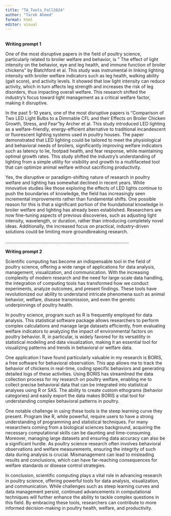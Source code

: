 ```yaml
---
title: "TA_Tools_Fall2024"
author: "Tarek Ahmed"
format: html
editor: visual
---
```


## 

**Writing prompt 1**

One of the most disruptive papers in the field of poultry science, particularly related to broiler welfare and behavior, is " The effect of light intensity on the behavior, eye and leg health, and immune function of broiler chickens" by Blatchford et al. This study was instrumental in linking lighting intensity with broiler welfare indicators such as leg health, walking ability (gait score), and activity levels. It showed that low light intensity can reduce activity, which in turn affects leg strength and increases the risk of leg disorders, thus impacting overall welfare. This research shifted the industry's focus toward light management as a critical welfare factor, making it disruptive.

In the past 5-10 years, one of the most disruptive papers is "Comparison of Two LED Light Bulbs to a Dimmable CFL and their Effects on Broiler Chicken Growth, Stress, and Fear"by Archer et al. This study introduced LED lighting as a welfare-friendly, energy-efficient alternative to traditional incandescent or fluorescent lighting systems used in poultry houses. The paper demonstrated that LED lighting could be tailored to meet the physiological and behavioral needs of broilers, significantly improving welfare indicators such as latency to lie, footpad health, and fear response, while maintaining optimal growth rates. This study shifted the industry's understanding of lighting from a simple utility for visibility and growth to a multifaceted tool that can optimize animal welfare without sacrificing productivity.

Yes, the disruptive or paradigm-shifting nature of research in poultry welfare and lighting has somewhat declined in recent years. While innovative studies like those exploring the effects of LED lights continue to push the boundaries of knowledge, the field has increasingly seen incremental improvements rather than fundamental shifts. One possible reason for this is that a significant portion of the foundational knowledge in broiler welfare and lighting has already been established. Researchers are now fine-tuning aspects of previous discoveries, such as adjusting light intensity, wavelength, or duration, rather than introducing completely novel ideas. Additionally, the increased focus on practical, industry-driven solutions could be limiting more groundbreaking research.

................................................................................................

**Writing prompt 2**

Scientific computing has become an indispensable tool in the field of poultry science, offering a wide range of applications for data analysis, management, visualization, and communication. With the increasing complexity of modern research and the need for large-scale data handling, the integration of computing tools has transformed how we conduct experiments, analyze outcomes, and present findings. These tools have revolutionized our ability to understand intricate phenomena such as animal behavior, welfare, disease transmission, and even the genetic underpinnings of poultry health.

In poultry science, program such as R is frequently employed for data analysis. This statistical software package allows researchers to perform complex calculations and manage large datasets efficiently, from evaluating welfare indicators to analyzing the impact of environmental factors on poultry behavior. R, in particular, is widely favored for its versatility in statistical modeling and data visualization, making it an essential tool for visualizing patterns and trends in behavioral or welfare data.

One application I have found particularly valuable in my research is BORIS, a free software for behavioral observation. This app allows me to track the behavior of chickens in real-time, coding specific behaviors and generating detailed logs of these activities. Using BORIS has streamlined the data collection process for my research on poultry welfare, enabling me to collect precise behavioral data that can be integrated into statistical analyses using R or SAS. The ability to create custom ethograms (behavior categories) and easily export the data makes BORIS a vital tool for understanding complex behavioral patterns in poultry.

One notable challenge in using these tools is the steep learning curve they present. Program like R, while powerful, require users to have a strong understanding of programming and statistical techniques. For many researchers coming from a biological sciences background, acquiring the necessary computational skills can be daunting and time-consuming. Moreover, managing large datasets and ensuring data accuracy can also be a significant hurdle. As poultry science research often involves behavioral observations and welfare measurements, ensuring the integrity of such data during analysis is crucial. Mismanagement can lead to misleading results and conclusions, which can have far-reaching consequences for welfare standards or disease control strategies.

In conclusion, scientific computing plays a vital role in advancing research in poultry science, offering powerful tools for data analysis, visualization, and communication. While challenges such as steep learning curves and data management persist, continued advancements in computational techniques will further enhance the ability to tackle complex questions in this field. By embracing these tools, researchers can contribute to more informed decision-making in poultry health, welfare, and productivity.
